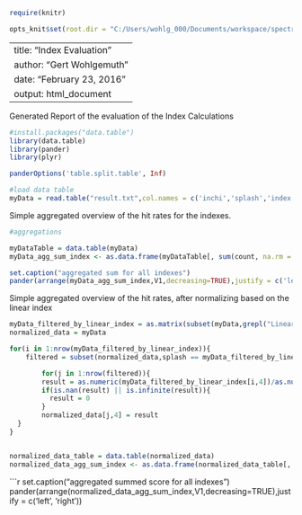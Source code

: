 ```r
require(knitr)

opts_knit$set(root.dir = "C:/Users/wohlg_000/Documents/workspace/spectra-hash/utilities/evaluation/src/main/R")
```


---
title: "Index Evaluation"
author: "Gert Wohlgemuth"
date: "February 23, 2016"
output: html_document
---

Generated Report of the evaluation of the Index Calculations

```r

#install.packages("data.table")
library(data.table)
library(pander) 
library(plyr)

panderOptions('table.split.table', Inf) 

```


```r

#load data table
myData = read.table("result.txt",col.names = c('inchi','splash','index','count','duration','index_size'))


```

Simple aggregated overview of the hit rates for the indexes.

```r
#aggregations

myDataTable = data.table(myData)
myData_agg_sum_index <- as.data.frame(myDataTable[, sum(count, na.rm = TRUE),by = list(index)])

```

```r


set.caption("aggregated sum for all indexes")
pander(arrange(myData_agg_sum_index,V1,decreasing=TRUE),justify = c('left', 'right'))

```

Simple aggregated overview of the hit rates, after normalizing based on the linear index

```r


myData_filtered_by_linear_index = as.matrix(subset(myData,grepl("Linear",index)))
normalized_data = myData

for(i in 1:nrow(myData_filtered_by_linear_index)){
    filtered = subset(normalized_data,splash == myData_filtered_by_linear_index[i,2])

        for(j in 1:nrow(filtered)){
        result = as.numeric(myData_filtered_by_linear_index[i,4])/as.numeric(normalized_data[j,4])        
        if(is.nan(result) || is.infinite(result)){
          result = 0
        }
        normalized_data[j,4] = result
  }
}


normalized_data_table = data.table(normalized_data)
normalized_data_agg_sum_index <- as.data.frame(normalized_data_table[, sum(count, na.rm = TRUE),by = list(index)])


```


```r

set.caption("aggregated summed score for all indexes")
pander(arrange(normalized_data_agg_sum_index,V1,decreasing=TRUE),justify = c('left', 'right'))
